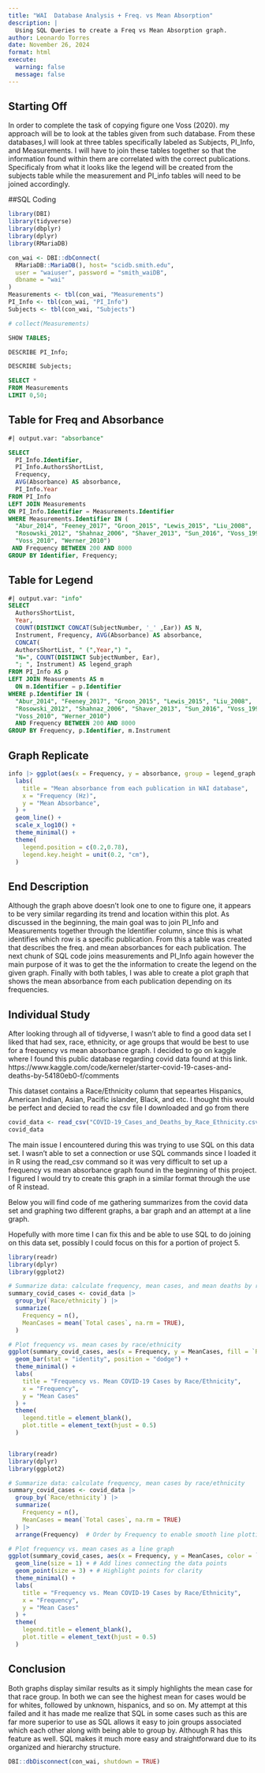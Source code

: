 ```yaml
---
title: "WAI  Database Analysis + Freq. vs Mean Absorption"
description: |
  Using SQL Queries to create a Freq vs Mean Absorption graph.
author: Leonardo Torres
date: November 26, 2024
format: html
execute:
  warning: false
  message: false
---
```


## Starting Off
In order to complete the task of copying figure one Voss (2020). my approach will be to look at the tables given from such database. From these databases,I will look at three tables specifically labeled as Subjects, PI_Info, and Measurements. I will have to join these tables together so that the information found within them are correlated with the correct publications. Specificaly from what it looks like the legend will be created from the subjects table while the measurement and PI_info tables will need to be joined accordingly. 

##SQL Coding

```r
library(DBI)
library(tidyverse)
library(dbplyr)
library(dplyr)
library(RMariaDB)
```

```r
con_wai <- DBI::dbConnect(
  RMariaDB::MariaDB(), host= "scidb.smith.edu",
  user = "waiuser", password = "smith_waiDB", 
  dbname = "wai"
)
Measurements <- tbl(con_wai, "Measurements")
PI_Info <- tbl(con_wai, "PI_Info")
Subjects <- tbl(con_wai, "Subjects")

# collect(Measurements)
```

```sql
SHOW TABLES;
```


```sql
DESCRIBE PI_Info;
```

```sql
DESCRIBE Subjects;
```

```sql
SELECT *
FROM Measurements
LIMIT 0,50;
```


## Table for Freq and Absorbance

```sql
#| output.var: "absorbance" 

SELECT 
  PI_Info.Identifier, 
  PI_Info.AuthorsShortList, 
  Frequency, 
  AVG(Absorbance) AS absorbance, 
  PI_Info.Year
FROM PI_Info
LEFT JOIN Measurements 
ON PI_Info.Identifier = Measurements.Identifier
WHERE Measurements.Identifier IN (
  "Abur_2014", "Feeney_2017", "Groon_2015", "Lewis_2015", "Liu_2008",
  "Rosowski_2012", "Shahnaz_2006", "Shaver_2013", "Sun_2016", "Voss_1994"
  "Voss_2010", "Werner_2010") 
 AND Frequency BETWEEN 200 AND 8000
GROUP BY Identifier, Frequency;
```

## Table for Legend
```sql
#| output.var: "info"
SELECT 
  AuthorsShortList, 
  Year, 
  COUNT(DISTINCT CONCAT(SubjectNumber, '_' ,Ear)) AS N,
  Instrument, Frequency, AVG(Absorbance) AS absorbance,
  CONCAT(
  AuthorsShortList, " (",Year,") ",
  "N=", COUNT(DISTINCT SubjectNumber, Ear),
  "; ", Instrument) AS legend_graph
FROM PI_Info AS p
LEFT JOIN Measurements AS m 
  ON m.Identifier = p.Identifier 
WHERE p.Identifier IN (
  "Abur_2014", "Feeney_2017", "Groon_2015", "Lewis_2015", "Liu_2008",
  "Rosowski_2012", "Shahnaz_2006", "Shaver_2013", "Sun_2016", "Voss_1994",
  "Voss_2010", "Werner_2010") 
  AND Frequency BETWEEN 200 AND 8000
GROUP BY Frequency, p.Identifier, m.Instrument

```


## Graph Replicate
```r
info |> ggplot(aes(x = Frequency, y = absorbance, group = legend_graph ,color = legend_graph)) +
  labs(
    title = "Mean absorbance from each publication in WAI database",
    x = "Frequency (Hz)", 
    y = "Mean Absorbance",
  ) +
  geom_line() +
  scale_x_log10() +
  theme_minimal() +
  theme(
    legend.position = c(0.2,0.78),
    legend.key.height = unit(0.2, "cm"),
  ) 
```
## End Description 

Although the graph above doesn't look one to one to figure one, it appears to be very similar regarding its trend and location within this plot. As discussed in the beginning, the main goal was to join PI_Info and Measurements together through the Identifier column, since this is what identifies which row is a specific publication. From this a table was created that describes the freq. and mean absorbances for each publication. The next chunk of SQL code joins measurements and PI_Info again however the main purpose of it was to get the the information to create the legend on the given graph. Finally with both tables, I was able to create a plot graph that shows the mean absorbance from each publication depending on its frequencies. 


## Individual Study

After looking through all of tidyverse, I wasn't able to find a good data set I liked that had sex, race, ethnicity, or age groups that would be best to use for a frequency vs mean absorbance graph. I decided to go on kaggle where I found this public database regarding covid data found at this link. https://www.kaggle.com/code/kerneler/starter-covid-19-cases-and-deaths-by-54180eb0-f/comments

This dataset contains a Race/Ethnicity column that sepeartes Hispanics, American Indian, Asian, Pacific islander, Black, and etc. I thought this would be perfect and decied to read the csv file I downloaded and go from there


```r
covid_data <- read_csv("COVID-19_Cases_and_Deaths_by_Race_Ethnicity.csv", show_col_types = FALSE)
covid_data
```

The main issue I encountered during this was trying to use SQL on this data set. I wasn't able to set a connection or use SQL commands since I loaded it in R using the read_csv command so it was very difficult to set up a frequency vs mean absorbance graph found in the beginning of this project. I figured I would try to create this graph in a similar format through the use of R instead.

Below you will find code of me gathering summarizes from the covid data set and graphing two different graphs, a bar graph and an attempt at a line graph. 

Hopefully with more time I can fix this and be able to use SQL to do joining on this data set, possibly I could focus on this for a portion of project 5. 


```r
library(readr)
library(dplyr)
library(ggplot2)

# Summarize data: calculate frequency, mean cases, and mean deaths by race/ethnicity
summary_covid_cases <- covid_data |>
  group_by(`Race/ethnicity`) |>
  summarize(
    Frequency = n(),
    MeanCases = mean(`Total cases`, na.rm = TRUE),
  )

# Plot frequency vs. mean cases by race/ethnicity
ggplot(summary_covid_cases, aes(x = Frequency, y = MeanCases, fill = `Race/ethnicity`)) +
  geom_bar(stat = "identity", position = "dodge") +
  theme_minimal() +
  labs(
    title = "Frequency vs. Mean COVID-19 Cases by Race/Ethnicity",
    x = "Frequency",
    y = "Mean Cases"
  ) +
  theme(
    legend.title = element_blank(),
    plot.title = element_text(hjust = 0.5)
  )



```




```r
library(readr)
library(dplyr)
library(ggplot2)

# Summarize data: calculate frequency, mean cases by race/ethnicity
summary_covid_cases <- covid_data |>
  group_by(`Race/ethnicity`) |>
  summarize(
    Frequency = n(),
    MeanCases = mean(`Total cases`, na.rm = TRUE)
  ) |>
  arrange(Frequency)  # Order by Frequency to enable smooth line plotting

# Plot frequency vs. mean cases as a line graph
ggplot(summary_covid_cases, aes(x = Frequency, y = MeanCases, color = `Race/ethnicity`)) +
  geom_line(size = 1) + # Add lines connecting the data points
  geom_point(size = 3) + # Highlight points for clarity
  theme_minimal() +
  labs(
    title = "Frequency vs. Mean COVID-19 Cases by Race/Ethnicity",
    x = "Frequency",
    y = "Mean Cases"
  ) +
  theme(
    legend.title = element_blank(),
    plot.title = element_text(hjust = 0.5)
  )


```
## Conclusion
Both graphs display similar results as it simply highlights the mean case for that race group. In both we can see the highest mean for cases would be for whites, followed by unknown, hispanics, and so on. My attempt at this failed and it has made me realize that SQL in some cases such as this are far more superior to use as SQL allows it easy to join groups associated which each other along with being able to group by. Although R has this feature as well. SQL makes it much more easy and straightforward due to its organized and hierarchy structure.


```r
DBI::dbDisconnect(con_wai, shutdown = TRUE)
```
